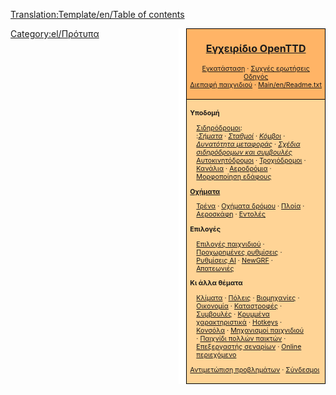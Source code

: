 <noinclude>
[[Translation:Template/en/Table of contents]]</noinclude>
<div style="float:right; padding-left:12px; background:#ffffff;">
<div style="border:1px solid #000000; background:#ffb466; padding:5px; -moz-border-radius-topleft:5px; -moz-border-radius-topright:5px; font-size: 12pt;">
<center><strong><font size="3">[[Main/el/OpenTTD|Εγχειρίδιο OpenTTD]]</font></strong></center>
<div style="font-size: 8pt; text-align: center;">
[[Main/el/Εγκατάσταση|Εγκατάσταση]] &middot; 
[[Main/el/Συχνές ερωτήσεις|Συχνές ερωτήσεις]]<br />
[[Main/el/Οδηγός|Οδηγός]]<br />
[[Main/el/Διεπαφή παιχνιδιού|Διεπαφή παιχνιδιού]] &middot; 
[[Main/en/Readme.txt]]
</div>
</div>
<div style="border:1px solid black; border-top-width: 0px; background:#ffd496; padding:5px; -moz-border-radius-bottomleft:5px; -moz-border-radius-bottomright:8px; font-size: 8pt;">

<div style="width: 186px">
'''Υποδομή'''
<div style="margin-left:10px;">
[[Main/el/Κατασκευή σιδηρόδρομου|Σιδηρόδρομοι]]: <br />
:''[[Main/el/Σήματα|Σήματα]]'' &middot; ''[[Main/el/Σιδηροδρομικός σταθμός|Σταθμοί]]'' &middot; ''[[Main/el/Κόμβος|Κόμβοι]]'' &middot; ''[[Main/el/Δυνατότητα μεταφοράς|Δυνατότητα μεταφοράς]]'' &middot; ''[[Main/el/Σχέδια σιδηρόδρομων|Σχέδια σιδηρόδρομων και συμβουλές]]''
[[Main/el/Κατασκευή οδών|Αυτοκινητόδρομοι]] &middot; [[Main/el/Τροχιόδρομοι|Τροχιόδρομοι]] &middot; [[Main/el/Κατασκευή καναλιών|Κανάλια]] &middot; [[Main/en/Κατασκευή αεροδρομίων|Αεροδρόμια]] &middot; [[Main/el/Μορφοποίηση εδάφους|Μορφοποίηση εδάφους]]
</div>
</div>

<div style="width: 186px">
'''[[Main/el/Οχήματα|Οχήματα]]'''
<div style="margin-left:10px;">
[[Main/el/Τρένα|Τρένα]] &middot; [[Main/el/Οχήματα δρόμου|Οχήματα δρόμου]] &middot; [[Main/el/Πλοία|Πλοία]] &middot;
[[Main/el/Αεροσκάφη|Αεροσκάφη]] &middot; [[Main/el/Εντολές|Εντολές]]
</div>
</div>

<div style="width: 186px">
'''Επιλογές'''
<div style="margin-left:10px;">
[[Main/el/Παράθυρο επιλογών παιχνιδιού|Επιλογές παιχνιδιού]] &middot; [[Main/el/Προχωρημένες ρυθμίσεις|Προχωρημένες ρυθμίσεις]] &middot; [[Main/el/Ρυθμίσεις τεχνητής νοημοσύνης|Ρυθμίσεις AI]] &middot;
[[Main/el/NewGRF|NewGRF]] &middot; [[Main/el/Απατεωνιές|Απατεωνιές]]
</div>
</div>

<div style="width: 186px">
'''Κι άλλα θέματα'''<br />
<div style="margin-left:10px;">
[[Main/el/Κλίματα|Κλίματα]] &middot; [[Main/el/Πόλεις|Πόλεις]] &middot; [[Main/el/Βιομηχανίες|Βιομηχανίες]] &middot; [[Main/el/Οικονομία|Οικονομία]] &middot;
[[Main/el/Καταστροφές|Καταστροφές]] &middot; [[Main/el/Συμβουλές|Συμβουλές]] &middot;
[[Main/el/Κρυμμένα χαρακτηριστικά|Κρυμμένα χαρακτηριστικά]] &middot; [[Main/el/Hotkeys|Hotkeys]] &middot;
[[Main/el/Κονσόλα|Κονσόλα]] &middot; [[Main/el/Μηχανισμοί παιχνιδιού|Μηχανισμοί παιχνιδιού]] &middot;
[[Main/el/Παιχνίδι πολλών παικτών|Παιχνίδι πολλών παικτών]] &middot; [[Main/el/Επεξεργαστής σεναρίων|Επεξεργαστής σεναρίων]] &middot;
[[Main/el/Online περιεχόμενο|Online περιεχόμενο]]
</div>
</div>

[[Main/el/Αντιμετώπιση προβλημάτων|Αντιμετώπιση προβλημάτων]] &middot; [[Main/el/Σύνδεσμοι|Σύνδεσμοι]]
</div>
</div>
<noinclude>[[Category:el/Πρότυπα]]</noinclude>
<includeonly>[[Category:el/Εγχειρίδιο|{{PAGENAME}}]]</includeonly>